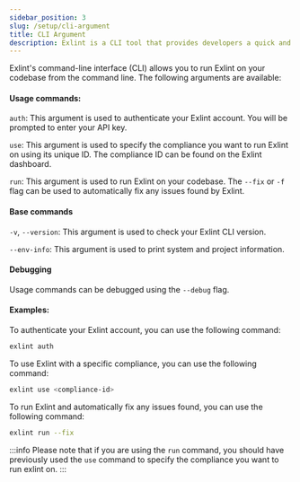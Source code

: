 ```yaml
---
sidebar_position: 3
slug: /setup/cli-argument
title: CLI Argument
description: Exlint is a CLI tool that provides developers a quick and efficient application of multiple coding rule policies in multiple projects
---
```



Exlint's command-line interface (CLI) allows you to run Exlint on your codebase from the command line. The following arguments are available:

#### Usage commands:

`auth`: This argument is used to authenticate your Exlint account. You will be prompted to enter your API key.

`use`: This argument is used to specify the compliance you want to run Exlint on using its unique ID. The compliance ID can be found on the Exlint dashboard.

`run`: This argument is used to run Exlint on your codebase. The `--fix` or `-f` flag can be used to automatically fix any issues found by Exlint.

#### Base commands

`-v`, `--version`: This argument is used to check your Exlint CLI version.

`--env-info`: This argument is used to print system and project information.

#### Debugging

Usage commands can be debugged using the `--debug` flag.

#### Examples:

To authenticate your Exlint account, you can use the following command:

```bash
exlint auth
```

To use Exlint with a specific compliance, you can use the following command:

```bash
exlint use <compliance-id>
```

To run Exlint and automatically fix any issues found, you can use the following command:

```bash
exlint run --fix
```

:::info
Please note that if you are using the `run` command, you should have previously used the `use` command to specify the compliance you want to run exlint on.
:::
